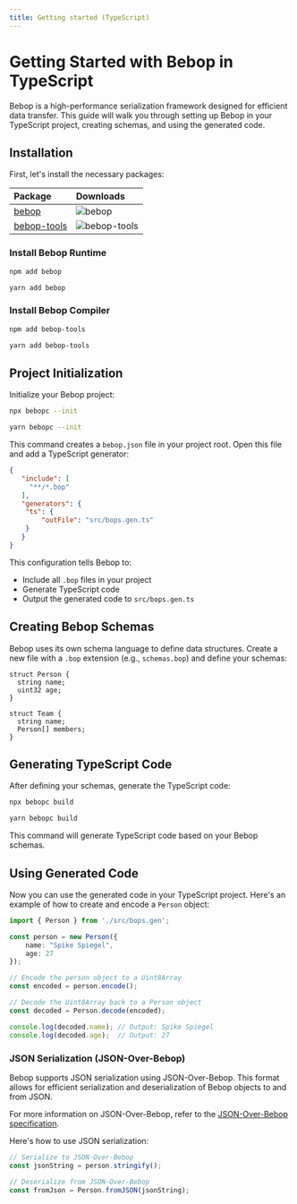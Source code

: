 ```yaml
---
title: Getting started (TypeScript)
---
```



# Getting Started with Bebop in TypeScript

Bebop is a high-performance serialization framework designed for efficient data transfer. This guide will walk you through setting up Bebop in your TypeScript project, creating schemas, and using the generated code.

## Installation

First, let's install the necessary packages:

| Package                                        | Downloads                                                                                   
| :--------------------------------------------- | :------------------------------------------------------------------------------------------ |
| [bebop](https://www.npmjs.com/package/bebop)   | ![bebop](https://img.shields.io/npm/dt/bebop)
| [bebop-tools](https://www.npmjs.com/package/bebop-tools) | ![bebop-tools](https://img.shields.io/npm/dt/bebop-tools)

### Install Bebop Runtime

<Tabs>
  <TabItem label="npm">
  
```bash
npm add bebop
```

  </TabItem>

  <TabItem label="yarn">
  
```bash
yarn add bebop
```

  </TabItem>
</Tabs>

### Install Bebop Compiler

<Tabs>
  <TabItem label="npm">
  
```bash
npm add bebop-tools
```

  </TabItem>

  <TabItem label="yarn">
  
```bash
yarn add bebop-tools
```

  </TabItem>
</Tabs>

## Project Initialization

Initialize your Bebop project:

<Tabs>
  <TabItem label="npm">
  
```bash
npx bebopc --init
```

  </TabItem>

  <TabItem label="yarn">
  
```bash
yarn bebopc --init
```

  </TabItem>
</Tabs>

This command creates a `bebop.json` file in your project root. Open this file and add a TypeScript generator:

```json
{                
   "include": [  
     "**/*.bop" 
   ],
   "generators": {
    "ts": {
        "outFile": "src/bops.gen.ts"
    }
   }        
}
```

This configuration tells Bebop to:
- Include all `.bop` files in your project
- Generate TypeScript code
- Output the generated code to `src/bops.gen.ts`

## Creating Bebop Schemas

Bebop uses its own schema language to define data structures. Create a new file with a `.bop` extension (e.g., `schemas.bop`) and define your schemas:

```bebop
struct Person {
  string name;
  uint32 age;
}

struct Team {
  string name;
  Person[] members;
}
```

## Generating TypeScript Code

After defining your schemas, generate the TypeScript code:

<Tabs>
  <TabItem label="npm">
  
```bash
npx bebopc build
```

  </TabItem>

  <TabItem label="yarn">
  
```bash
yarn bebopc build
```

  </TabItem>
</Tabs>

This command will generate TypeScript code based on your Bebop schemas.

## Using Generated Code

Now you can use the generated code in your TypeScript project. Here's an example of how to create and encode a `Person` object:

```typescript
import { Person } from './src/bops.gen';

const person = new Person({
    name: "Spike Spiegel",
    age: 27
});

// Encode the person object to a Uint8Array
const encoded = person.encode();

// Decode the Uint8Array back to a Person object
const decoded = Person.decode(encoded);

console.log(decoded.name); // Output: Spike Spiegel
console.log(decoded.age);  // Output: 27
```

### JSON Serialization (JSON-Over-Bebop)

Bebop supports JSON serialization using JSON-Over-Bebop. This format allows for efficient serialization and deserialization of Bebop objects to and from JSON.

For more information on JSON-Over-Bebop, refer to the [JSON-Over-Bebop specification](../reference/json-over-bebop).

Here's how to use JSON serialization:

```typescript
// Serialize to JSON-Over-Bebop
const jsonString = person.stringify();

// Deserialize from JSON-Over-Bebop
const fromJson = Person.fromJSON(jsonString);
```

